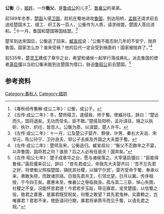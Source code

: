 {{消连|本条目是[[鲁国|鲁国]]的公子。关于[[赵国|赵国]]的祖先，请参见'''[[衡父|衡父]]'''}}
{{Infobox 先秦人物
|名称= 公衡
|图像=
|图说=
|姓=[[姬姓|姬]]
|氏=
|名=
|字=
|别名=
|别字=
|谥号=
|时代=春秋时期
|国家=
|身份=鲁国公子
|出生=
|逝世=
|在位=
|父=[[鲁成公|鲁成公]]
|母=
|正妻=
|妾=
|子女=
|太子=
}}
'''公衡'''（{{bd|？||？||}}），[[姬姓|姬姓]]，一作'''衡父'''，是[[鲁成公|鲁成公]]的儿子<ref>《春秋经传集解·成公二年》：公衡，成公子。</ref>，[[鲁襄公|鲁襄公]]的弟弟。

前589年冬季，[[楚国|楚国]]入侵[[卫国|卫国]]，趁机在蜀地进攻[[鲁国|鲁国]]，到达阳桥，[[孟献子|孟献子]]请求前去送给楚国木工、缝工、织工各一百人，公衡作为人质，请求结盟，楚国人答应讲和。<ref>《左传·成公二年》：冬，楚师侵卫，遂侵我，师于蜀。使臧孙往，辞曰：“楚远而久，固将退矣。无功而受名，臣不敢。”楚侵及阳桥，孟孙请往，赂之以执斫、执针、织纴，皆百人。公衡为质，以请盟，楚人许平。</ref>十一月，鲁国和楚国等国结盟。<ref>《左传·成公二年》：十一月，公及楚公子婴齐、蔡侯、许男、秦右大夫说、宋华元、陈公孙宁、卫孙良夫、郑公子去疾及齐国之大夫盟于蜀。</ref>

楚军到达宋国后，公衡逃了回来，[[臧宣叔|臧宣叔]]说：“公衡不能忍耐几年的不安宁，抛弃鲁国，国家怎么办？谁来受祸？他的后代一定会受到祸患的！国家被抛弃了。”<ref>《左传·成公二年》：楚师及宋，公衡逃归。臧宣叔曰：“衡父不忍数年之不宴，以弃鲁国，国将若之何？谁居？后之人必有任是夫！国弃矣。”</ref>

前535年，[[楚灵王|楚灵王]]建成了章华之台，希望和诸侯一起举行落成典礼，派去鲁国的使者[[薳启彊|薳启彊]]以当初公衡未能到达楚国为借口，胁迫[[鲁昭公|鲁昭公]]前去楚国。<ref>《左传·昭公七年》：楚子成章华之台，愿与诸侯落之。大宰薳启彊曰：“臣能得鲁侯。”薳启彊来召公，辞曰：“昔先君成公，命我先大夫婴齐曰：‘吾不忘先君之好，将使衡父照临楚国，镇抚其社稷，以辑宁尔民’。婴齐受命于蜀，奉承以来，弗敢失陨，而致诸宗祧。日我先君共王，引领北望，日月以冀。传序相授，于今四王矣。嘉惠未至，唯襄公之辱临我丧。孤与其二三臣，悼心失图，社稷之不皇，况能怀思君德！今君若步玉趾，辱见寡君，宠灵楚国，以信蜀之役，致君之嘉惠，是寡君既受贶矣，何蜀之敢望？其先君鬼神，实嘉赖之，岂唯寡君？君若不来，使臣请问行期，寡君将承质币而见于蜀，以请先君之贶。”</ref>

==参考资料==
{{reflist}}


[[Category:春秋人|Category:春秋人]]
[[Category:姬姓|Category:姬姓]]
